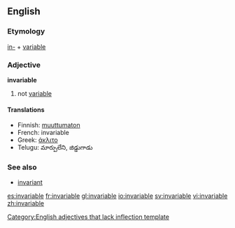 ==English==
=== Etymology ===
[[in-]] + [[variable]]

=== Adjective ===
'''invariable'''

# not [[variable]]

==== Translations ====
*Finnish: [[muuttumaton]]
*French: invariable
*Greek: [[άκλιτο]]
*Telugu: మార్పులేని, జిడ్డుగాడు

===See also===
*[[invariant]]<!-- or is it a synonym? -->

[[Category:English adjectives that lack inflection template]]

[[es:invariable]]
[[fr:invariable]]
[[gl:invariable]]
[[io:invariable]]
[[sv:invariable]]
[[vi:invariable]]
[[zh:invariable]]